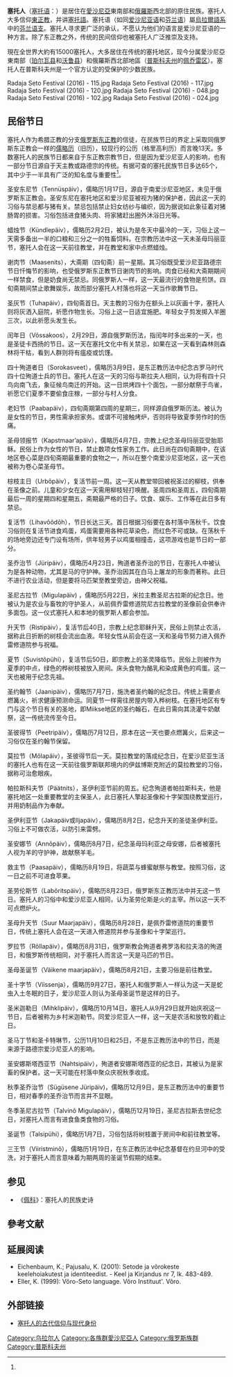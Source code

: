 {{Infobox Ethnic group
| group        = 塞托人<br/>{{lang|vro|setokõsõq}}
| image        = [[File:Flag_of_Setomaa.svg|250px]]
| caption      = 塞托人之旗
| population   = 
| region1      = {{flag|Estonia}}
| pop1         = 15,000
| ref1         = 
| region2      = {{flag|Russia}}
| pop2         = 214 <small>(2010)</small>
| ref2         = <ref name="afunrf"/>
| languages    = [[塞托語|塞托語]]、[[愛沙尼亞語|愛沙尼亞語]]、[[俄羅斯語|俄羅斯語]]
| religions    = [[東正教|東正教]]、民間信仰
| related      = 其他[[波罗的芬兰人|波罗的芬兰人]]
| footnotes    = 
}}
'''塞托人'''（[[塞托语|塞托语]]：{{lang|vro|setokõsõq, setoq}}）是居住在[[愛沙尼亞|愛沙尼亞]]東南部和[[俄羅斯|俄羅斯]]西北部的原住民族。塞托人大多信仰[[東正教|東正教]]，并讲[[塞托語|塞托語]]。塞托语（如同[[爱沙尼亚语|爱沙尼亚语]]和[[芬兰语|芬兰语]]）屬[[烏拉爾語系|烏拉爾語系]]中的[[芬兰语支|芬兰语支]]。塞托人寻求更广泛的承认，不愿认为他们的语言是爱沙尼亚语的一种方言。除了东正教之外，传统的民间信仰也被塞托人广泛推崇及支持。

現在全世界大約有15000塞托人，大多居住在传统的塞托地区，现今分属愛沙尼亞東南部（[[珀尔瓦县|珀尔瓦县]]和[[沃鲁县|沃鲁县]]）和俄羅斯西北部地區（[[普斯科夫州|普斯科夫州]]的[[佩乔雷区|佩乔雷区]]）。塞托人在普斯科夫州是一个官方认定的受保护的少数民族。

<gallery caption="2016年塞托文化节时的情景"  mode=packed>
Radaja Seto Festival (2016) - 115.jpg
Radaja Seto Festival (2016) - 117.jpg
Radaja Seto Festival (2016) - 120.jpg
Radaja Seto Festival (2016) - 048.jpg
Radaja Seto Festival (2016) - 102.jpg
Radaja Seto Festival (2016) - 024.jpg
</gallery>

== 民俗节日 ==
{{Unreferenced section|time=2020-06-10T07:01:03+00:00}}
塞托人作为希腊正教的分支[[俄罗斯东正教|俄罗斯东正教]]的信徒，在民族节日的界定上采取同俄罗斯东正教会一样的[[儒略历|儒略历]]（旧历），较现行的公历（格里高利历）而言晚13天。多数塞托人的民族节日都来自于东正教宗教节日，但是因为爱沙尼亚人的影响，也有一部分节日源自于天主教或路德宗的传统。有据可查的塞托民族节日多达65个，其中少于一半具有广泛的知名度与重要性<ref name="Hiiemäe"/>。

圣安东尼节（Tennüspäiv），儒略历1月17日，源自于南爱沙尼亚地区，未见于俄罗斯东正教会。圣安东尼在塞托地区和爱沙尼亚被视为猪的保护者，因此这一天的习俗与禁忌都与猪有关。禁忌包括禁止妇女纺纱与编织，因为据说如此象征着对猪肠胃的损害。习俗包括进食猪头肉、将家猪赶出圈外沐浴日光等。

蜡烛节（Kündlepäiv），儒略历2月2日，被认为是冬天中最冷的一天，习俗上这一天需多备出一半的口粮和三分之一的牲畜饲料。在宗教历法中这一天未圣母玛丽亚节，塞托人会在这一天前往教堂，并在教堂和家中点燃蜡烛。

谢肉节（Maasenits），大斋期（四旬斋）前一星期。其习俗既受爱沙尼亚路德宗节日忏悔节的影响，也受俄罗斯东正教节日谢肉节的影响。肉食已经和大斋期期间一样禁食，但是奶食尚无禁忌。同俄罗斯人一样，这一天最流行的食物是煎饼。四旬斋期间禁止歌舞娱乐，故而部分塞托人村落也将这一天当作歌舞节日。

圣灰节（Tuhapäiv），四旬斋首日。天主教的习俗为在额头上以灰画十字，塞托人则将灰洒入庭院，祈愿作物生长。习俗上这一日适宜施肥。年轻女子剪发掷入羊圈三次，以此祈愿头发生长。

闰年日（Võssakoos），2月29日，源自俄罗斯历法，指闰年时多出来的一天，也是圣徒卡西扬的节日。这一天在塞托文化中有关禁忌，如果在这一天看到森林则森林将干枯，看到人群则将有瘟疫或饥馑。

四十殉道者日（Sorokasveet），儒略历3月9日，是东正教历法中纪念古罗马时代四十位殉道士兵的节日。塞托人在这一天的习俗与斯拉夫人相同，认为将有四十只鸟向南飞去，象征候鸟南迁的开始。这一日烘烤四十个面包，一部分献祭于鸟雀，祈愿它们夏季不要偷食庄稼，一部分与村人分食。

老妇节（Paabapäiv），四旬斋期第四周的星期三，同样源自俄罗斯历法。被认为是女性的节日，男性需承担家务。或谓不可接触烤炉，否则将导致夏季劳作时的伤痛。

圣母领报节（Kapstmaar’apäiv），儒略历4月7日，宗教上纪念圣母玛丽亚受胎耶稣。民俗上作为女性的节日，禁止数项女性家务工作。此日尚在四旬斋期中，在该地区卷心菜是四旬斋期最重要的食物之一，所以在整个南爱沙尼亚地区，这一天也被称为卷心菜圣母节。

棕枝主日（Urbõpäiv），复活节前一周。这一天从教堂带回被祝圣过的柳枝，供奉在圣像之前。儿童和少女在这一天需用柳枝轻打唤醒。圣周四和圣周五，四旬斋期最后一周的星期四和星期五，斋期最严格的日子。饮食、娱乐、工作等在此日多有禁忌。

复活节（Lihavõõdõh），节日长达三天。首日根据习俗要在各村落中荡秋千。饮食习俗则在复活节进食鸡蛋，鸡蛋需要用各种花草染色，而红色不可或缺。在荡秋千的场地旁边还专门设有场所，供年轻男子以鸡蛋相撞击，这项游戏也是节日的一部分。

圣乔治节（Jüripäiv），儒略历4月23日，殉道者圣乔治的节日，在塞托人中被认为是各种动物，尤其是马的守护神。圣乔治因其在白马上屠龙的形象而著称。此日不进行农业活动，但是要将马匹架至教堂旁边，由神父祝福。

圣尼古拉节（Migulapäiv) ，儒略历5月22日，米拉主教圣尼古拉斯的纪念日。他被认为是农业与畜牧的守护圣人，从前佩乔雷修道院尼古拉教堂的圣像前会供奉许多面包。这一仪式塞托人和本地的俄罗斯人都会参加。

升天节（Ristipäiv），复活节后40日，宗教上纪念耶稣升天，民俗上则禁止农活，据称此日折断的树枝会流出血液。年轻女性从前会在这一天和圣母节努力进入佩乔雷修道院参与祝福。

夏节（Suvistõpühi），复活节后50日，即宗教上的圣灵降临节。民俗上则被作为夏季的中点，绿色的桦树枝被放入房间。床头食物为酪乳和染成黄色的鸡蛋。这一天也被用于纪念先祖。

圣约翰节（Jaanipäiv），儒略历7月7日，施洗者圣约翰的纪念日。传统上需要点燃篝火，祈求健康预测命运。同夏节一样需往房屋内带入桦树枝。在塞托地区有专门与这个节日有关的圣地，即Miikse地区的圣约翰石，在此日需向其浇灌牛奶献祭，这一传统流传至今日。

圣彼得节（Peetripäiv），儒略历7月12日，原本在这一天也要点燃篝火，后来这一习俗仅在圣约翰节保留。

莫拉节（Mõlapäiv），圣彼得节后一天。莫拉教堂的落成纪念日，在爱沙尼亚生活的塞托人也有在这一天前往俄罗斯联邦境内的伊兹博斯克附近的莫拉教堂的习俗，据称可治愈眼疾。

帕拉斯科夫节（Päätnits），圣伊利亚节前的周五。纪念殉道者帕拉斯科夫，他是塞托地区一处重要教堂的主保圣人，此日塞托人擎起圣像和十字架围绕教堂巡行，并用奶制品作为奉献。

圣伊利亚节（Jakapäiv或Iljapäiv），儒略历8月2日，纪念升天的圣徒圣伊利亚。习俗上不可做农活，以防引来雷劈。

圣安娜节（Annõpäiv），儒略历8月7日，纪念圣母玛利亚之母安娜，后者被塞托人视为羊的守护神，故献祭羊毛。

救主节（Paasapäiv），儒略历8月19日，将蔬菜与蜂蜜献祭与教堂。按照习俗，这一日之前不可进食苹果。

圣劳伦斯节（Labõritspäiv），儒略历8月23日，俄罗斯东正教历法中并无这一节日。塞托人的习俗中和爱沙尼亚人相同，认为圣劳伦斯是火的主宰。所以这一天不可点燃炉火。

圣母升天节（Suur Maarjapäiv），儒略历8月28日，是佩乔雷修道院的重要节日，传统上塞托人会在这一天进入修道院并参与圣像和十字架巡行。

罗拉节（Rõllapäiv），儒略历8月31日，俄罗斯教会殉道者弗罗洛和拉夫洛的殉道日，和俄罗斯传统相同，对于塞托人而言这一天是马匹的节日。

圣母圣诞节（Väikene maarjapäiv），儒略历8月21日，主要习俗是前往教堂。

圣十字节（Viissenja），儒略历9月27日，塞托人和俄罗斯人一样认为这一天是蛇虫入土冬眠的日子，爱沙尼亚人则认为圣母圣诞节是这样的日子。

圣米迦勒日（Mihklipäiv），儒略历10月14日，塞托人从9月29日就开始庆祝这一节日，后者被称为乡村米迦勒节。同爱沙尼亚人一样，这一天是农活和放牧的截止日。

圣马丁节和圣卡特琳节，公历11月10日和25日，不是东正教历法中的节日，而是来源于路德宗爱沙尼亚人的影响。

圣安娜斯塔西亚节（Nahtsipäiv），殉道者安娜斯塔西亚的纪念日，其被认为是家畜的保护者。这一天可能在村落中聚众庆祝秋季收成。

秋季圣乔治节（Sügüsene Jüripäiv)，儒略历12月9日，是东正教历法中的重要节日，相对春季的圣乔治节而言并不显眼。

冬季圣尼古拉节（Talvinõ Migulapäiv），儒略历12月19日，圣尼古拉斯去世纪念日，对塞托人而言有进食鱼类食物的习俗。

圣诞节（Talsipühi），儒略历1月7日，习俗包括将树枝置于房间中和前往教堂等。

三王节（Viiristminõ），儒略历1月19日，在东正教历法中纪念基督在约旦河中的受洗，对于塞托人而言意味着为期两周的圣诞节假期的结束。

== 参见 ==
* 《[[佩科_(史诗)|佩科]]》：塞托人的民族史诗

== 參考文献 ==
{{Reflist|refs=
<ref name="afunrf">{{cite web | url = http://www.afunrf.ru/narodyi/seto/ | title = Сету | language = ru | publisher = afunrf.ru | accessdate = 2020-06-01}}</ref>

<ref name="Hiiemäe">{{Cite book | author = Hiiemäe, Mall & Summatavet, Kärt | title = Päiv ei ole päiväle veli: lõunaeesti kalendripärimus | location = Tartu | publisher = Eesti Kirjandusmuuseum | date = 2006 | language = et}}</ref>
}}

== 延展阅读 ==
* Eichenbaum, K.; Pajusalu, K. (2001): Setode ja võrokeste keelehoiakutest ja identiteedist. - Keel ja Kirjandus nr 7, lk. 483-489.
* Eller, K. (1999): Võro-Seto language. Võro Instituut'. Võro.

== 外部链接 ==
{{commonscat|Setos}}
* [http://travel.163.com/photoview/17KK0006/2137735.html 塞托人的古代信仰与现代身份] {{Wayback|url=http://travel.163.com/photoview/17KK0006/2137735.html |date=20210119095743 }} {{zh-cn}}

{{Uralic peoples}}

[[Category:乌拉尔人|Category:乌拉尔人]]
[[Category:各族群愛沙尼亞人|Category:各族群愛沙尼亞人]]
[[Category:俄罗斯族群|Category:俄罗斯族群]]
[[Category:普斯科夫州|Category:普斯科夫州]]